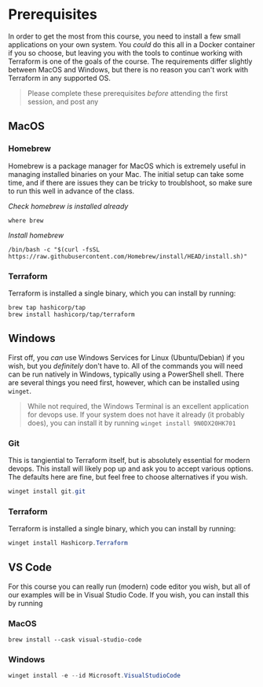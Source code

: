 # Prerequisites

In order to get the most from this course, you need to install a few small applications on your own system. You _could_ do this all in a Docker container if you so choose, but leaving you with the tools to continue working with Terraform is one of the goals of the course. The requirements differ slightly between MacOS and Windows, but there is no reason you can't work with Terraform in any supported OS.

> Please complete these prerequisites _before_ attending the first session, and post any 

## MacOS

### Homebrew

Homebrew is a package manager for MacOS which is extremely useful in managing installed binaries on your Mac. The initial setup can take some time, and if there are issues they can be tricky to troublshoot, so make sure to run this well in advance of the class.

_Check homebrew is installed already_
```shell
where brew
```

_Install homebrew_
```shell
/bin/bash -c "$(curl -fsSL https://raw.githubusercontent.com/Homebrew/install/HEAD/install.sh)"
```

### Terraform

Terraform is installed a single binary, which you can install by running:

```shell
brew tap hashicorp/tap
brew install hashicorp/tap/terraform
```

## Windows

First off, you _can_ use Windows Services for Linux (Ubuntu/Debian) if you wish, but you _definitely_ don't have to. All of the commands you will need can be run natively in Windows, typically using a PowerShell shell. There are several things you need first, however, which can be installed using `winget`.

> While not required, the Windows Terminal is an excellent application for devops use. If your system does not have it already (it probably does), you can install it by running `winget install 9N0DX20HK701`

### Git

This is tangiential to Terraform itself, but is absolutely essential for modern devops. This install will likely pop up and ask you to accept various options. The defaults here are fine, but feel free to choose alternatives if you wish.

```powershell
winget install git.git
```

### Terraform

Terraform is installed a single binary, which you can install by running:

```powershell
winget install Hashicorp.Terraform
```

## VS Code

For this course you can really run (modern) code editor you wish, but all of our examples will be in Visual Studio Code. If you wish, you can install this by running

### MacOS

```shell
brew install --cask visual-studio-code
```

### Windows

```powershell
winget install -e --id Microsoft.VisualStudioCode
```